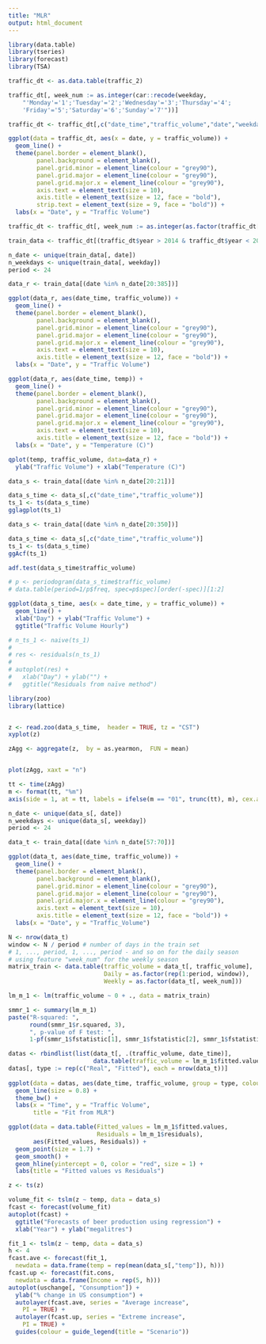```yaml
---
title: "MLR"
output: html_document
---
```


```r
library(data.table)
library(tseries)
library(forecast)
library(TSA)
```
```r
traffic_dt <- as.data.table(traffic_2)

traffic_dt[, week_num := as.integer(car::recode(weekday,
    "'Monday'='1';'Tuesday'='2';'Wednesday'='3';'Thursday'='4';
    'Friday'='5';'Saturday'='6';'Sunday'='7'"))]

traffic_dt <- traffic_dt[,c("date_time","traffic_volume","date","weekday","year","temp")]
```

```r
ggplot(data = traffic_dt, aes(x = date, y = traffic_volume)) +
  geom_line() + 
  theme(panel.border = element_blank(),
        panel.background = element_blank(),
        panel.grid.minor = element_line(colour = "grey90"),
        panel.grid.major = element_line(colour = "grey90"),
        panel.grid.major.x = element_line(colour = "grey90"),
        axis.text = element_text(size = 10),
        axis.title = element_text(size = 12, face = "bold"),
        strip.text = element_text(size = 9, face = "bold")) +
  labs(x = "Date", y = "Traffic Volume")
```
```r
traffic_dt <- traffic_dt[, week_num := as.integer(as.factor(traffic_dt[, weekday]))]
```

```r
train_data <- traffic_dt[(traffic_dt$year > 2014 & traffic_dt$year < 2017)]

n_date <- unique(train_data[, date])
n_weekdays <- unique(train_data[, weekday])
period <- 24

data_r <- train_data[(date %in% n_date[20:385])]
```

```r
ggplot(data_r, aes(date_time, traffic_volume)) +
  geom_line() +
  theme(panel.border = element_blank(),
        panel.background = element_blank(),
        panel.grid.minor = element_line(colour = "grey90"),
        panel.grid.major = element_line(colour = "grey90"),
        panel.grid.major.x = element_line(colour = "grey90"),
        axis.text = element_text(size = 10),
        axis.title = element_text(size = 12, face = "bold")) +
  labs(x = "Date", y = "Traffic Volume")
```

```r
ggplot(data_r, aes(date_time, temp)) +
  geom_line() +
  theme(panel.border = element_blank(),
        panel.background = element_blank(),
        panel.grid.minor = element_line(colour = "grey90"),
        panel.grid.major = element_line(colour = "grey90"),
        panel.grid.major.x = element_line(colour = "grey90"),
        axis.text = element_text(size = 10),
        axis.title = element_text(size = 12, face = "bold")) +
  labs(x = "Date", y = "Temperature (C)")
```

```r
qplot(temp, traffic_volume, data=data_r) +
  ylab("Traffic Volume") + xlab("Temperature (C)")
```
```r
data_s <- train_data[(date %in% n_date[20:21])]

data_s_time <- data_s[,c("date_time","traffic_volume")] 
ts_1 <- ts(data_s_time)
gglagplot(ts_1)
```
```r
data_s <- train_data[(date %in% n_date[20:350])]

data_s_time <- data_s[,c("date_time","traffic_volume")] 
ts_1 <- ts(data_s_time)
ggAcf(ts_1)
```
```r
adf.test(data_s_time$traffic_volume)
```
```r
# p <- periodogram(data_s_time$traffic_volume)
# data.table(period=1/p$freq, spec=p$spec)[order(-spec)][1:2]
```

```r
ggplot(data_s_time, aes(x = date_time, y = traffic_volume)) +
  geom_line() +
  xlab("Day") + ylab("Traffic Volume") +
  ggtitle("Traffic Volume Hourly")
```
```r
# n_ts_1 <- naive(ts_1)
# 
# res <- residuals(n_ts_1)
# 
# autoplot(res) + 
#   xlab("Day") + ylab("") +
#   ggtitle("Residuals from naïve method")
```

```r
library(zoo)
library(lattice)


z <- read.zoo(data_s_time,  header = TRUE, tz = "CST")
xyplot(z)

zAgg <- aggregate(z,  by = as.yearmon,  FUN = mean)


plot(zAgg, xaxt = "n")

tt <- time(zAgg)
m <- format(tt, "%m")
axis(side = 1, at = tt, labels = ifelse(m == "01", trunc(tt), m), cex.axis = .7)
```
```r
n_date <- unique(data_s[, date])
n_weekdays <- unique(data_s[, weekday])
period <- 24
```

```r
data_t <- train_data[(date %in% n_date[57:70])]

ggplot(data_t, aes(date_time, traffic_volume)) +
  geom_line() +
  theme(panel.border = element_blank(),
        panel.background = element_blank(),
        panel.grid.minor = element_line(colour = "grey90"),
        panel.grid.major = element_line(colour = "grey90"),
        panel.grid.major.x = element_line(colour = "grey90"),
        axis.text = element_text(size = 10),
        axis.title = element_text(size = 12, face = "bold")) +
  labs(x = "Date", y = "Traffic_Volume")
```
```r
N <- nrow(data_t)
window <- N / period # number of days in the train set
# 1, ..., period, 1, ..., period - and so on for the daily season 
# using feature "week_num" for the weekly season
matrix_train <- data.table(traffic_volume = data_t[, traffic_volume],
                           Daily = as.factor(rep(1:period, window)),
                           Weekly = as.factor(data_t[, week_num]))
```
```r
lm_m_1 <- lm(traffic_volume ~ 0 + ., data = matrix_train)

smmr_1 <- summary(lm_m_1)
paste("R-squared: ",
      round(smmr_1$r.squared, 3),
      ", p-value of F test: ",
      1-pf(smmr_1$fstatistic[1], smmr_1$fstatistic[2], smmr_1$fstatistic[3]))
```
```r
datas <- rbindlist(list(data_t[, .(traffic_volume, date_time)],
                        data.table(traffic_volume = lm_m_1$fitted.values, data_time = data_t[, date_time])))
datas[, type := rep(c("Real", "Fitted"), each = nrow(data_t))]
 
ggplot(data = datas, aes(date_time, traffic_volume, group = type, colour = type)) +
  geom_line(size = 0.8) +
  theme_bw() +
  labs(x = "Time", y = "Traffic Volume",
       title = "Fit from MLR")
```
```r
ggplot(data = data.table(Fitted_values = lm_m_1$fitted.values,
                         Residuals = lm_m_1$residuals),
       aes(Fitted_values, Residuals)) +
  geom_point(size = 1.7) +
  geom_smooth() +
  geom_hline(yintercept = 0, color = "red", size = 1) +
  labs(title = "Fitted values vs Residuals")
```
```r
z <- ts(z)

volume_fit <- tslm(z ~ temp, data = data_s)
fcast <- forecast(volume_fit)
autoplot(fcast) +
  ggtitle("Forecasts of beer production using regression") +
  xlab("Year") + ylab("megalitres")
```
```r
fit_1 <- tslm(z ~ temp, data = data_s)
h <- 4
fcast.ave <- forecast(fit_1,
  newdata = data.frame(temp = rep(mean(data_s[,"temp"]), h)))
fcast.up <- forecast(fit.cons,
  newdata = data.frame(Income = rep(5, h)))
autoplot(uschange[, "Consumption"]) +
  ylab("% change in US consumption") +
  autolayer(fcast.ave, series = "Average increase",
    PI = TRUE) +
  autolayer(fcast.up, series = "Extreme increase",
    PI = TRUE) +
  guides(colour = guide_legend(title = "Scenario"))
```


